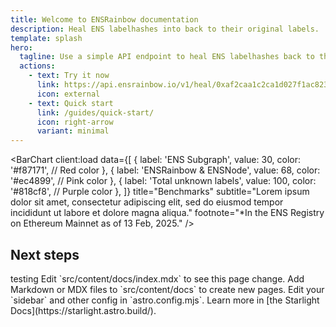 ```yaml
---
title: Welcome to ENSRainbow documentation
description: Heal ENS labelhashes into back to their original labels.
template: splash
hero:
  tagline: Use a simple API endpoint to heal ENS labelhashes back to their original labels.
  actions:
    - text: Try it now
      link: https://api.ensrainbow.io/v1/heal/0xaf2caa1c2ca1d027f1ac823b529d0a67cd144264b2789fa2ea4d63a67c7103cc
      icon: external
    - text: Quick start
      link: /guides/quick-start/
      icon: right-arrow
      variant: minimal
---
```



<HomepageSlider client:only/>

[//]: # ('line' animation shown in bigger scale)
[//]: # (<RainbowTest />)

<BarChart client:load
    data={[
        {
            label: 'ENS Subgraph',
            value: 30,
            color: '#f87171', // Red color
        },
        {
            label: 'ENSRainbow & ENSNode',
            value: 68,
            color: '#ec4899', // Pink color
        },
        {
            label: 'Total unknown labels',
            value: 100,
            color: '#818cf8', // Purple color
        },
    ]}
    title="Benchmarks"
    subtitle="Lorem ipsum dolor sit amet, consectetur adipiscing elit, sed do eiusmod tempor incididunt ut labore et dolore magna aliqua."
    footnote="*In the ENS Registry on Ethereum Mainnet as of 13 Feb, 2025."
/>

## Next steps

<CardGrid stagger>
    <Card title="testing">testing</Card>
	<Card title="Update content" icon="pencil">
		Edit `src/content/docs/index.mdx` to see this page change.
	</Card>
	<Card title="Add new content" icon="add-document">
		Add Markdown or MDX files to `src/content/docs` to create new pages.
	</Card>
	<Card title="Configure your site" icon="setting">
		Edit your `sidebar` and other config in `astro.config.mjs`.
	</Card>
	<Card title="Read the docs" icon="open-book">
		Learn more in [the Starlight Docs](https://starlight.astro.build/).
	</Card>
</CardGrid>
